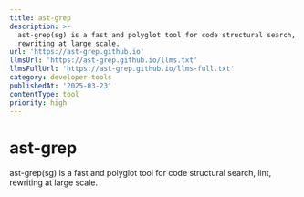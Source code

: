 ```yaml
---
title: ast-grep
description: >-
  ast-grep(sg) is a fast and polyglot tool for code structural search, lint,
  rewriting at large scale.
url: 'https://ast-grep.github.io'
llmsUrl: 'https://ast-grep.github.io/llms.txt'
llmsFullUrl: 'https://ast-grep.github.io/llms-full.txt'
category: developer-tools
publishedAt: '2025-03-23'
contentType: tool
priority: high
---
```


# ast-grep 

ast-grep(sg) is a fast and polyglot tool for code structural search, lint, rewriting at large scale.
